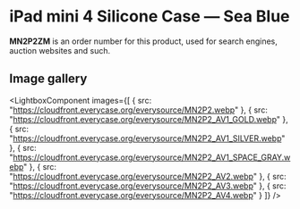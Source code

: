 
# iPad mini 4 Silicone Case — Sea Blue

<Callout type='info' emoji='👉🏻'>**MN2P2ZM** is an order number for this product, used for search engines, auction websites and such.</Callout>

## Image gallery

<LightboxComponent
    images={[
      {
        src: "https://cloudfront.everycase.org/everysource/MN2P2.webp"
      },
      {
        src: "https://cloudfront.everycase.org/everysource/MN2P2_AV1_GOLD.webp"
      },
      {
        src: "https://cloudfront.everycase.org/everysource/MN2P2_AV1_SILVER.webp"
      },
      {
        src: "https://cloudfront.everycase.org/everysource/MN2P2_AV1_SPACE_GRAY.webp"
      },
      {
        src: "https://cloudfront.everycase.org/everysource/MN2P2_AV2.webp"
      },
      {
        src: "https://cloudfront.everycase.org/everysource/MN2P2_AV3.webp"
      },
      {
        src: "https://cloudfront.everycase.org/everysource/MN2P2_AV4.webp"
      }
    ]}
  />
